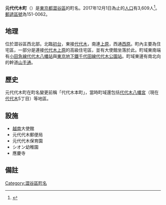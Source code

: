 {{Pathnav|日本|東京都|澀谷區|frame=1}}
{{Infobox Settlement
|official_name = 元代代木町
|native_name =
|settlement_type = [[町|町]]
|image_skyline =
|imagesize =
|image_caption =
|image_flag =
|image_seal =
| image_map =
| map_caption = 在[[東京都|東京都]]的位置
| pushpin_map = Japan Tokyo
|subdivision_type = [[國家|國家]]
|subdivision_name = [[File:Flag_of_Japan.svg|border]] [[日本|日本]]
|subdivision_type1 = [[都道府縣|都道府縣]]
|subdivision_name1 = [[File:Flag_of_Tokyo_Prefecture.svg|border]] [[東京都|東京都]]
|subdivision_type2 = [[東京都區部|特別區]]
|subdivision_name2 = [[File:Flag_of_Shibuya,_Tokyo.svg|border]] [[澀谷區|澀谷區]]
|subdivision_type3 = 地域
|subdivision_name3 = 代代幡地域
|subdivision_type4 = 地區 
|subdivision_name4 = [[代代木|代代木]]地區
|established_title =
|established_date =
|government_type =
|leader_title =
|leader_name =
|area_magnitude =
|area_total_sq_mi =
|area_total_km2 =
|area_land_sq_mi =
|area_land_km2 =
|area_urban_sq_mi =
|area_urban_km2 =
|area_metro_km2 =
|area_metro_sq_mi =
|population_as_of= 2017年（平成29年）12月1日
|population_footnotes = 
|population_total = 3609
|population_urban =
|population_metro =
|population_density_sq_mi =
|population_density_km2 =
| timezone = [[日本標準時間|JST]]
| utc_offset = +9
|timezone_DST =
|utc_offset_DST =
|latd=|latm=|lats=|latNS=
|longd=|longm=|longs=|longEW=
|elevation_footnotes=
|elevation_m =
|registration_plate = 品川
|postal_code_type = [[郵遞區號|郵遞區號]]
|postal_code = 151-0062
|area_code =
|website =
|footnotes =
}}
'''元代代木町'''（{{jpn|j=元代々木町|hg=もとよよぎちょう|rm=Moto-yoyogichō|f=y}}）是[[東京都|東京都]][[澀谷區|澀谷區]]的町名。2017年12月1日為止的[[人口|人口]]有3,609人<ref>{{Cite web |url=http://www.city.shibuya.tokyo.jp/data/statics/tokei/02jinko/h25r01.xls |title=渋谷区／住民基本台帳・外国人登録による人口 |accessdate=2013-10-17 |archive-date=2013-10-13 |archive-url=https://web.archive.org/web/20131013081847/http://www.city.shibuya.tokyo.jp/data/statics/tokei/02jinko/h25r01.xls |dead-url=no }}</ref>。[[郵遞區號|郵遞區號]]為151-0062。

== 地理 ==
位於澀谷區西北部。北臨[[初台|初台]]，東接[[代代木|代代木]]，南連[[上原_(澀谷區)|上原]]，西通[[西原_(澀谷區)|西原]]。町內主要為住宅區，一部分是連接[[代代木上原|代代木上原]]的高級住宅區，並有大使館坐落於此。町域東南端有[[小田急小田原線|小田急線]][[代代木八幡站|代代木八幡站]]與[[東京地下鐵千代田線|東京地下鐵千代田線]][[代代木公園站|代代木公園站]]。町域東邊有南北向的幹道[[東京都道317號環狀六號線|山手通]]。

== 歷史 ==
元代代木町在町名變更前稱「代代木本町」，當時町域還包括[[代代木八幡宮|代代木八幡宮]]（現在[[代代木|代代木]]5丁目）等地區。

== 設施 ==
* [[越南|越南]]大使館
* 元代代木郵便局
* 元代代木保育園
* シオン幼稚園
* 應慶寺

== 備註 ==
{{reflist}}

{{Geographic Location
|Centre = 元代代木町
|North = [[初台|初台]]
|Northeast =
|East = [[代代木|代代木]]
|Southeast =
|South = [[上原_(澀谷區)|上原]]
|Southwest =
|West = [[西原_(澀谷區)|西原]]
|Northwest =
|image =
}}

{{澀谷區的町名}}
{{DEFAULTSORT:Moto-Yoyogicho}}
[[Category:澀谷區町名|Category:澀谷區町名]]